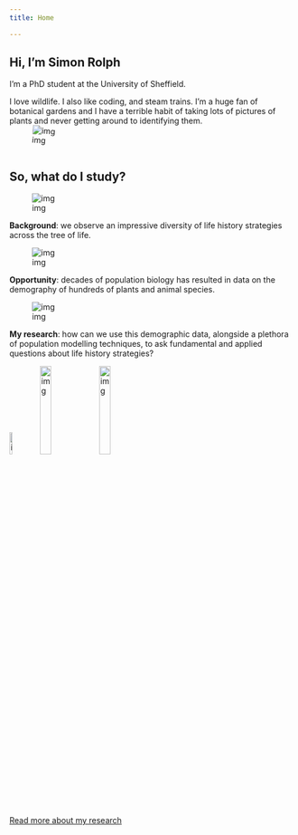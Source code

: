 ```yaml
---
title: Home

---
```


</div>
<script> document.getElementById("mayberemove").outerHTML=''; </script

<div class="content-container2" style="min-height:400px;">

<div class="row">
  
<div class="col-sm-8 centred">
# Hi, I'm Simon Rolph

I'm a PhD student at the University of Sheffield. 

I love wildlife. I also like coding, and steam trains. I'm a huge fan of botanical gardens and I have a terrible habit of taking lots of pictures of plants and never getting around to identifying them.
</div>

<div class="col-sm-4 centred"><div class="img-reponsive shadowed" style="transform: rotate(4deg);">![img](img/me.jpg)</div></div>

</div>

<div class="content-container">
<div class = "hcent">
## So, what do I study?
</div>

<div class="row">
<div class="col-sm-4">

<div class="img-reponsive">![img](http://via.placeholder.com/400x200)</div>


**Background**: we observe an impressive diversity of life history strategies across the tree of life.

</div>

<div class="col-sm-4 ">

<div class="img-reponsive">![img](http://via.placeholder.com/400x200)</div>


**Opportunity**: decades of population biology has resulted in data on the demography of hundreds of plants and animal species.
</div>


<div class="col-sm-4">

<div class="img-reponsive">![img](http://via.placeholder.com/400x200)</div>


**My research**: how can we use this demographic data, alongside a plethora of population modelling techniques, to ask fundamental and applied questions about life history strategies?

</div>
</div>

<div class="hcent">

![img](img/TuosLogo.png){width=10%} ![img](img/Leverhulme.jpg){width=20%} ![img](img/ox-uni.png){width=20%}

</div>

<div class="hcent">
<a role="button" href="/about/PhD-overview" class="btn btn-secondary">Read more about my research</a>
</div>

</div>
<br>

<div class="content-container">





